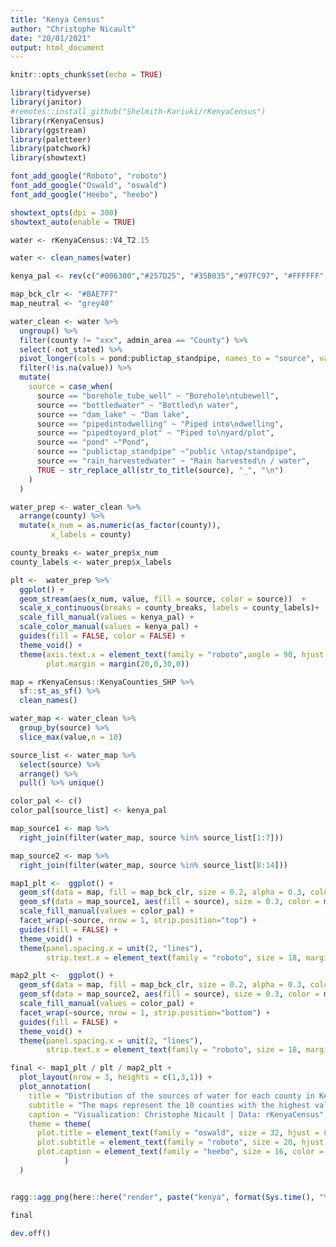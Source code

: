 ```yaml
---
title: "Kenya Census"
author: "Christophe Nicault"
date: "20/01/2021"
output: html_document
---
```


```r
knitr::opts_chunk$set(echo = TRUE)
```

```r

library(tidyverse)
library(janitor)
#remotes::install_github("Shelmith-Kariuki/rKenyaCensus")
library(rKenyaCensus)
library(ggstream)
library(paletteer)
library(patchwork)
library(showtext)

font_add_google("Roboto", "roboto")
font_add_google("Oswald", "oswald")
font_add_google("Heebo", "heebo")

showtext_opts(dpi = 300)
showtext_auto(enable = TRUE)

```

```r

water <- rKenyaCensus::V4_T2.15

water <- clean_names(water)

```


```r

kenya_pal <- rev(c("#006300","#257D25", "#35B035","#97FC97", "#FFFFFF","#B50000", "#C20000", "#9C0000", "#F04848", "#FFFFFF", "#D6D6D6","#999999","#4D4D4D","#000000"))

map_bck_clr <- "#BAE7F7"
map_neutral <- "grey40"

```


```r

water_clean <- water %>%
  ungroup() %>%
  filter(county != "xxx", admin_area == "County") %>%
  select(-not_stated) %>%
  pivot_longer(cols = pond:publictap_standpipe, names_to = "source", values_to = "value") %>%
  filter(!is.na(value)) %>%
  mutate(
    source = case_when(
      source == "borehole_tube_well" ~ "Borehole\ntubewell",
      source == "bottledwater" ~ "Bottled\n water",
      source == "dam_lake" ~ "Dam lake",
      source == "pipedintodwelling" ~ "Piped into\ndwelling",
      source == "pipedtoyard_plot" ~ "Piped to\nyard/plot",
      source == "pond" ~"Pond",
      source == "publictap_standpipe" ~"public \ntap/standpipe",
      source == "rain_harvestedwater" ~ "Rain harvested\n / water",
      TRUE ~ str_replace_all(str_to_title(source), "_", "\n")
    )
  )

```

```r

water_prep <- water_clean %>%
  arrange(county) %>%
  mutate(x_num = as.numeric(as_factor(county)),
         x_labels = county) 

county_breaks <- water_prep$x_num
county_labels <- water_prep$x_labels

plt <-  water_prep %>%
  ggplot() +
  geom_stream(aes(x_num, value, fill = source, color = source))  +
  scale_x_continuous(breaks = county_breaks, labels = county_labels)+
  scale_fill_manual(values = kenya_pal) +
  scale_color_manual(values = kenya_pal) +
  guides(fill = FALSE, color = FALSE) +
  theme_void() +
  theme(axis.text.x = element_text(family = "roboto",angle = 90, hjust = 1, size = 13),
        plot.margin = margin(20,0,30,0))

```


```r

map = rKenyaCensus::KenyaCounties_SHP %>%
  sf::st_as_sf() %>%
  clean_names()

water_map <- water_clean %>%
  group_by(source) %>%
  slice_max(value,n = 10)

source_list <- water_map %>%
  select(source) %>%
  arrange() %>%
  pull() %>% unique()

color_pal <- c()
color_pal[source_list] <- kenya_pal

map_source1 <- map %>%
  right_join(filter(water_map, source %in% source_list[1:7]))

map_source2 <- map %>%
  right_join(filter(water_map, source %in% source_list[8:14]))

```

```r

map1_plt <-  ggplot() +
  geom_sf(data = map, fill = map_bck_clr, size = 0.2, alpha = 0.3, color = "black") +
  geom_sf(data = map_source1, aes(fill = source), size = 0.3, color = map_neutral) +
  scale_fill_manual(values = color_pal) +
  facet_wrap(~source, nrow = 1, strip.position="top") +
  guides(fill = FALSE) +
  theme_void() +
  theme(panel.spacing.x = unit(2, "lines"),
        strip.text.x = element_text(family = "roboto", size = 18, margin = margin(0,0,5,0)))

map2_plt <-  ggplot() +
  geom_sf(data = map, fill = map_bck_clr, size = 0.2, alpha = 0.3, color = "black") +
  geom_sf(data = map_source2, aes(fill = source), size = 0.3, color = map_neutral) +
  scale_fill_manual(values = color_pal) +
  facet_wrap(~source, nrow = 1, strip.position="bottom") +
  guides(fill = FALSE) +
  theme_void() +
  theme(panel.spacing.x = unit(2, "lines"),
        strip.text.x = element_text(family = "roboto", size = 18, margin = margin(5,0,5,0)))

final <- map1_plt / plt / map2_plt +
  plot_layout(nrow = 3, heights = c(1,3,1)) +
  plot_annotation(
    title = "Distribution of the sources of water for each county in Kenya",
    subtitle = "The maps represent the 10 counties with the highest values for each water source.\n The sources and colors for each map match with the stream chart, from left to right, top to bottom.",
    caption = "Visualization: Christophe Nicault | Data: rKenyaCensus",
    theme = theme(
      plot.title = element_text(family = "oswald", size = 32, hjust = 0.5, margin = margin(10,0,10,0)),
      plot.subtitle = element_text(family = "roboto", size = 20, hjust = 0.5, margin = margin(0,0,40,0)),
      plot.caption = element_text(family = "heebo", size = 16, color = "black", margin = margin(20,0,0,0))
            )
  )


ragg::agg_png(here::here("render", paste("kenya", format(Sys.time(), "%Y%m%d_%H%M%S"), ".png")), width = 16, height = 16, res = 320, units= "in")

final

dev.off()

```

